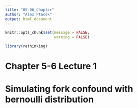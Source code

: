 ```yaml
---
title: "05-06_Chapter"
author: "Alex Ptacek"
output: html_document
---
```


```r
knitr::opts_chunk$set(message = FALSE,
                      warning = FALSE)
```


```r
library(rethinking)
```



# Chapter 5-6 Lecture 1

# Simulating fork confound with bernoulli distribution

```r

```


































